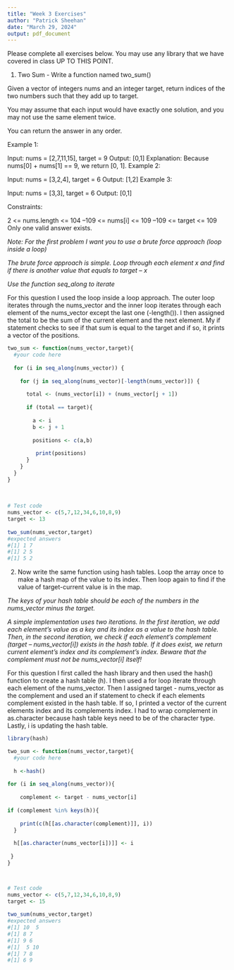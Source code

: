 ```yaml
---
title: "Week 3 Exercises"
author: "Patrick Sheehan"
date: "March 29, 2024"
output: pdf_document
---
```


Please complete all exercises below. You may use any library that we have covered in class UP TO THIS POINT. 

1) Two Sum - Write a function named two_sum()

Given a vector of integers nums and an integer target, return indices of the two numbers such that they add up to target.

You may assume that each input would have exactly one solution, and you may not use the same element twice.

You can return the answer in any order.

Example 1:

Input: nums = [2,7,11,15], target = 9
Output: [0,1]
Explanation: Because nums[0] + nums[1] == 9, we return [0, 1].
Example 2:

Input: nums = [3,2,4], target = 6
Output: [1,2]
Example 3:

Input: nums = [3,3], target = 6
Output: [0,1]

Constraints:

2 <= nums.length <= 104
–109 <= nums[i] <= 109
–109 <= target <= 109
Only one valid answer exists.
 

*Note: For the first problem I want you to use a brute force approach (loop inside a loop)* 

*The brute force approach is simple. Loop through each element x and find if there is another value that equals to target – x*

*Use the function seq_along to iterate*

For this question I used the loop inside a loop approach. The outer loop iterates through the nums_vector and the inner loop iterates through each element of the nums_vector except the last one (-length()). I then assigned the total to be the sum of the current element and the next element. My if statement checks to see if that sum is equal to the target and if so, it prints a vector of the positions. 

```r
two_sum <- function(nums_vector,target){
  #your code here
  
  for (i in seq_along(nums_vector)) {
    
    for (j in seq_along(nums_vector)[-length(nums_vector)]) {
      
      total <- (nums_vector[i]) + (nums_vector[j + 1])
      
      if (total == target){
        
        a <- i
        b <- j + 1
        
        positions <- c(a,b)
        
         print(positions)
      }
    }
  }
}
      
      
      
# Test code
nums_vector <- c(5,7,12,34,6,10,8,9)
target <- 13
 
two_sum(nums_vector,target)
#expected answers
#[1] 1 7
#[1] 2 5
#[1] 5 2

```

2) Now write the same function using hash tables.
Loop the array once to make a hash map of the value to its index. Then loop again to find if the value of target-current value is in the map.

*The keys of your hash table should be each of the numbers in the nums_vector minus the target. *

*A simple implementation uses two iterations. In the first iteration, we add each element's value as a key and its index as a value to the hash table. Then, in the second iteration, we check if each element's complement (target – nums_vector[i]) exists in the hash table. If it does exist, we return current element's index and its complement's index. Beware that the complement must not be nums_vector[i] itself!*

For this question I first called the hash library and then used the hash() function to create a hash table (h). I then used a for loop iterate through each element of the nums_vector. Then I assigned target - nums_vector as the complement and used an if statement to check if each elements complement existed in the hash table. If so, I printed a vector of the current elements index and its complements index. I had to wrap complement in as.character because hash table keys need to be of the character type. Lastly, i is updating the hash table. 

```r
library(hash)

two_sum <- function(nums_vector,target){
  #your code here
  
  h <-hash()
  
for (i in seq_along(nums_vector)){
  
    complement <- target - nums_vector[i]
  
if (complement %in% keys(h)){
    
    print(c(h[[as.character(complement)]], i))
  } 
  
  h[[as.character(nums_vector[i])]] <- i
    
 }
}



# Test code
nums_vector <- c(5,7,12,34,6,10,8,9)
target <- 15
 
two_sum(nums_vector,target)
#expected answers
#[1] 10  5
#[1] 8 7
#[1] 9 6
#[1]  5 10
#[1] 7 8
#[1] 6 9



```